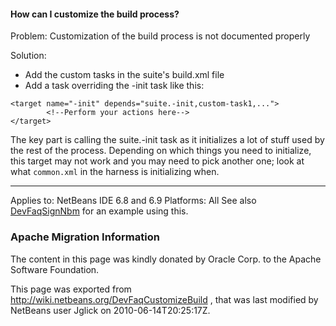 <!--

    Licensed to the Apache Software Foundation (ASF) under one
    or more contributor license agreements.  See the NOTICE file
    distributed with this work for additional information
    regarding copyright ownership.  The ASF licenses this file
    to you under the Apache License, Version 2.0 (the
    "License"); you may not use this file except in compliance
    with the License.  You may obtain a copy of the License at

      http://www.apache.org/licenses/LICENSE-2.0

    Unless required by applicable law or agreed to in writing,
    software distributed under the License is distributed on an
    "AS IS" BASIS, WITHOUT WARRANTIES OR CONDITIONS OF ANY
    KIND, either express or implied.  See the License for the
    specific language governing permissions and limitations
    under the License.

-->
====How can I customize the build process?====
Problem: Customization of the build process is not documented properly

Solution: 
* Add the custom tasks in the suite's build.xml file
* Add a task overriding the -init task like this:

<pre>
<target name="-init" depends="suite.-init,custom-task1,...">
        <!--Perform your actions here-->
</target>
</pre> 

The key part is calling the suite.-init task as it initializes a lot of stuff used by the rest of the process. Depending on which things you need to initialize, this target may not work and you may need to pick another one; look at what <tt>common.xml</tt> in the harness is initializing when.

------------------------------------------
Applies to: NetBeans IDE 6.8 and 6.9
Platforms: All
See also [[DevFaqSignNbm]] for an example using this.

===Apache Migration Information===

The content in this page was kindly donated by Oracle Corp. to the
Apache Software Foundation.

This page was exported from http://wiki.netbeans.org/DevFaqCustomizeBuild , 
that was last modified by NetBeans user Jglick 
on 2010-06-14T20:25:17Z.

